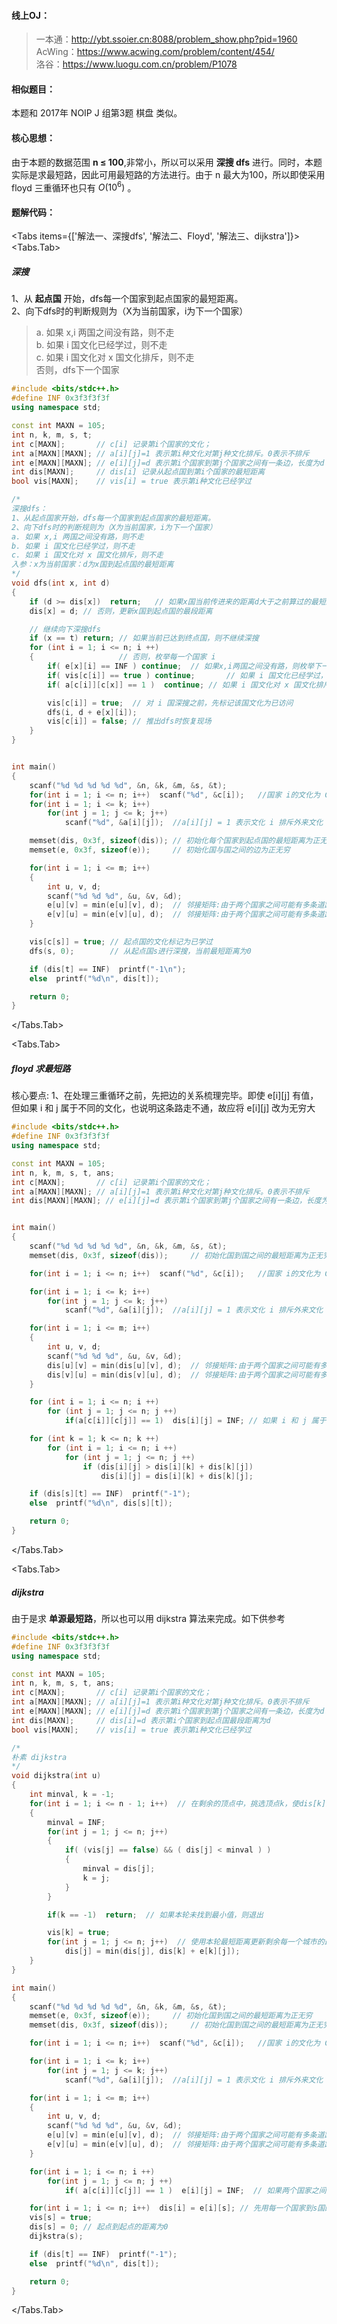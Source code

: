 
#### 线上OJ：  
> 一本通：http://ybt.ssoier.cn:8088/problem_show.php?pid=1960  
AcWing：https://www.acwing.com/problem/content/454/  
洛谷：https://www.luogu.com.cn/problem/P1078  

#### 相似题目：
本题和 2017年 NOIP J 组第3题 棋盘 类似。

#### 核心思想：
由于本题的数据范围 **n ≤ 100**,非常小，所以可以采用 **深搜 dfs** 进行。同时，本题实际是求最短路，因此可用最短路的方法进行。由于 n 最大为100，所以即使采用 floyd 三重循环也只有 $O(10^6)$ 。

#### 题解代码：

<Tabs items={['解法一、深搜dfs', '解法二、Floyd', '解法三、dijkstra']}>
  <Tabs.Tab> 

##### 深搜
1、从 **起点国** 开始，dfs每一个国家到起点国家的最短距离。  
2、向下dfs时的判断规则为（X为当前国家，i为下一个国家）  
> a. 如果 x,i 两国之间没有路，则不走  
b. 如果 i 国文化已经学过，则不走  
c. 如果 i 国文化对 x 国文化排斥，则不走  
否则，dfs下一个国家  

```cpp showLineNumbers filename="解法一、深搜dfs" {24-25,31-33,35-37}
#include <bits/stdc++.h>
#define INF 0x3f3f3f3f
using namespace std;

const int MAXN = 105;
int n, k, m, s, t;
int c[MAXN];       // c[i] 记录第i个国家的文化；
int a[MAXN][MAXN]; // a[i][j]=1 表示第i种文化对第j种文化排斥。0表示不排斥
int e[MAXN][MAXN]; // e[i][j]=d 表示第i个国家到第j个国家之间有一条边，长度为d
int dis[MAXN];     // dis[i] 记录从起点国到第i个国家的最短距离
bool vis[MAXN];    // vis[i] = true 表示第i种文化已经学过

/*
深搜dfs：
1、从起点国家开始，dfs每一个国家到起点国家的最短距离。
2、向下dfs时的判断规则为（X为当前国家，i为下一个国家）
a. 如果 x,i 两国之间没有路，则不走
b. 如果 i 国文化已经学过，则不走
c. 如果 i 国文化对 x 国文化排斥，则不走
入参：x为当前国家：d为x国到起点国的最短距离
*/
void dfs(int x, int d)
{
    if (d >= dis[x])  return;	// 如果x国当前传进来的距离d大于之前算过的最短距离 dis[x]， 则返回，不再计算后续路径
    dis[x] = d; // 否则，更新x国到起点国的最段距离

    // 继续向下深搜dfs
    if (x == t) return; // 如果当前已达到终点国，则不继续深搜
    for (int i = 1; i <= n; i ++)
    {				    // 否则，枚举每一个国家 i
        if( e[x][i] == INF ) continue;  // 如果x,i两国之间没有路，则枚举下一个国家
        if( vis[c[i]] == true ) continue;       // 如果 i 国文化已经学过，则枚举下一个国家
        if( a[c[i]][c[x]] == 1 )  continue; // 如果 i 国文化对 x 国文化排斥，则枚举下一个国家

        vis[c[i]] = true;  // 对 i 国深搜之前，先标记该国文化为已访问
        dfs(i, d + e[x][i]);
        vis[c[i]] = false; // 推出dfs时恢复现场
	}
}


int main()
{
    scanf("%d %d %d %d %d", &n, &k, &m, &s, &t);
    for(int i = 1; i <= n; i++)  scanf("%d", &c[i]);   //国家 i的文化为 Ci
    for(int i = 1; i <= k; i++)
        for(int j = 1; j <= k; j++)
            scanf("%d", &a[i][j]);  //a[i][j] = 1 表示文化 i 排斥外来文化 j

    memset(dis, 0x3f, sizeof(dis)); // 初始化每个国家到起点国的最短距离为正无穷
    memset(e, 0x3f, sizeof(e));     // 初始化国与国之间的边为正无穷

    for(int i = 1; i <= m; i++)
    {
        int u, v, d;
        scanf("%d %d %d", &u, &v, &d);
        e[u][v] = min(e[u][v], d);  // 邻接矩阵:由于两个国家之间可能有多条道路，所以读入时取最小值存边
        e[v][u] = min(e[v][u], d);  // 邻接矩阵:由于两个国家之间可能有多条道路，所以读入时取最小值存边
    }

    vis[c[s]] = true; // 起点国的文化标记为已学过
    dfs(s, 0);        // 从起点国s进行深搜，当前最短距离为0

    if (dis[t] == INF)  printf("-1\n");
    else  printf("%d\n", dis[t]);

    return 0;
}
```

</Tabs.Tab> 

<Tabs.Tab>
##### floyd 求最短路
核心要点:
1、在处理三重循环之前，先把边的关系梳理完毕。即使 e[i][j] 有值，但如果 i 和 j 属于不同的文化，也说明这条路走不通，故应将 e[i][j] 改为无穷大
```cpp showLineNumbers filename="解法二、Floyd" {31-33,35-39}
#include <bits/stdc++.h>
#define INF 0x3f3f3f3f
using namespace std;

const int MAXN = 105;
int n, k, m, s, t, ans;
int c[MAXN];       // c[i] 记录第i个国家的文化；
int a[MAXN][MAXN]; // a[i][j]=1 表示第i种文化对第j种文化排斥。0表示不排斥
int dis[MAXN][MAXN]; // e[i][j]=d 表示第i个国家到第j个国家之间有一条边，长度为d


int main()
{
	scanf("%d %d %d %d %d", &n, &k, &m, &s, &t);
	memset(dis, 0x3f, sizeof(dis));     // 初始化国到国之间的最短距离为正无穷

    for(int i = 1; i <= n; i++)  scanf("%d", &c[i]);   //国家 i的文化为 Ci

	for(int i = 1; i <= k; i++)
        for(int j = 1; j <= k; j++)
            scanf("%d", &a[i][j]);  //a[i][j] = 1 表示文化 i 排斥外来文化 j

    for(int i = 1; i <= m; i++)
    {
        int u, v, d;
        scanf("%d %d %d", &u, &v, &d);
        dis[u][v] = min(dis[u][v], d);  // 邻接矩阵:由于两个国家之间可能有多条道路，所以读入时取最小值存边
        dis[v][u] = min(dis[v][u], d);  // 邻接矩阵:由于两个国家之间可能有多条道路，所以读入时取最小值存边
    }

    for (int i = 1; i <= n; i ++)
        for (int j = 1; j <= n; j ++)
            if(a[c[i]][c[j]] == 1)  dis[i][j] = INF; // 如果 i 和 j 属于不同的文化，则此路也不通

    for (int k = 1; k <= n; k ++)
        for (int i = 1; i <= n; i ++)
            for (int j = 1; j <= n; j ++)
                if (dis[i][j] > dis[i][k] + dis[k][j])
                    dis[i][j] = dis[i][k] + dis[k][j];

	if (dis[s][t] == INF)  printf("-1");
	else  printf("%d\n", dis[s][t]);

	return 0;
}
```

</Tabs.Tab>


<Tabs.Tab> 

##### dijkstra
由于是求 **单源最短路**，所以也可以用 dijkstra 算法来完成。如下供参考
```cpp showLineNumbers filename="解法三、dijkstra" {21,24,26,27,31,35,63,66}
#include <bits/stdc++.h>
#define INF 0x3f3f3f3f
using namespace std;

const int MAXN = 105;
int n, k, m, s, t, ans;
int c[MAXN];       // c[i] 记录第i个国家的文化；
int a[MAXN][MAXN]; // a[i][j]=1 表示第i种文化对第j种文化排斥。0表示不排斥
int e[MAXN][MAXN]; // e[i][j]=d 表示第i个国家到第j个国家之间有一条边，长度为d
int dis[MAXN];     // dis[i]=d 表示第i个国家到起点国最段距离为d
bool vis[MAXN];    // vis[i] = true 表示第i种文化已经学过

/*
朴素 dijkstra
*/
void dijkstra(int u)
{
    int minval, k = -1;
    for(int i = 1; i <= n - 1; i++)  // 在剩余的顶点中，挑选顶点k，使dis[k]最小。做 n-1 轮
    {
        minval = INF;
        for(int j = 1; j <= n; j++)
        {
            if( (vis[j] == false) && ( dis[j] < minval ) )
            {
                minval = dis[j];
                k = j;
            }
        }

        if(k == -1)  return;  // 如果本轮未找到最小值，则退出

        vis[k] = true;
        for(int j = 1; j <= n; j++)  // 使用本轮最短距离更新剩余每一个城市的最短距离
            dis[j] = min(dis[j], dis[k] + e[k][j]);
    }
}

int main()
{
    scanf("%d %d %d %d %d", &n, &k, &m, &s, &t);
    memset(e, 0x3f, sizeof(e));     // 初始化国到国之间的最短距离为正无穷
    memset(dis, 0x3f, sizeof(dis));     // 初始化国到国之间的最短距离为正无穷

    for(int i = 1; i <= n; i++)  scanf("%d", &c[i]);   //国家 i的文化为 Ci

    for(int i = 1; i <= k; i++)
        for(int j = 1; j <= k; j++)
            scanf("%d", &a[i][j]);  //a[i][j] = 1 表示文化 i 排斥外来文化 j

    for(int i = 1; i <= m; i++)
    {
        int u, v, d;
        scanf("%d %d %d", &u, &v, &d);
        e[u][v] = min(e[u][v], d);  // 邻接矩阵:由于两个国家之间可能有多条道路，所以读入时取最小值
        e[v][u] = min(e[v][u], d);  // 邻接矩阵:由于两个国家之间可能有多条道路，所以读入时取最小值
    }

    for(int i = 1; i <= n; i ++)
        for(int j = 1; j <= n; j ++)
            if( a[c[i]][c[j]] == 1 )  e[i][j] = INF;  // 如果两个国家之间文化排斥，即使i->j有边也走不通，故直接改为正无穷

    for(int i = 1; i <= n; i++)  dis[i] = e[i][s]; // 先用每一个国家到s国的边作为最段距离初始化
    vis[s] = true;
    dis[s] = 0; // 起点到起点的距离为0
    dijkstra(s);

    if (dis[t] == INF)  printf("-1");
    else  printf("%d\n", dis[t]);

    return 0;
}
```

</Tabs.Tab> 

</Tabs> 